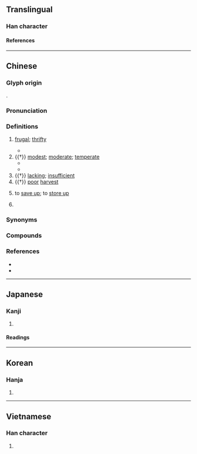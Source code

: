 {{also|俭}}
{{character info}}
==Translingual==
{{Han simplified forms|儉|倹|俭}}

===Han character===
{{Han char|rn=9|rad=人|as=13|sn=15|four=28286|canj=OOMO|ids=⿰亻僉}}

====References====
{{Han ref|kx=0119.120|dkj=01190|dj=0252.110|hdz=10226.060|uh=5109}}

----

==Chinese==
{{zh-forms|s=俭}}

===Glyph origin===
{{Han etym}}
{{Han compound|人|僉|c1=s|c2=p|t1=person|ls=psc}}.

===Pronunciation===
{{zh-pron
|m=jiǎn
|m-s=
|c=gim6
|c-t=
|g=
|h=pfs=khiam
|j=
|mb=
|md=
|mn=xm,zz,tw:khiām/qz:khiǎm
|mn-t=kiam6/kiêm6/kiang6
|mn-t_note=kiam6 - Shantou and other places; kiêm6 - Chaozhou; kiang6 - Chenghai
|w=
|x=
|mc=y
|oc=y
|cat=a,mn:v,pn
}}

===Definitions===
{{zh-hanzi}}

# [[frugal]]; [[thrifty]]
#: {{zh-x|節儉|frugal; thrifty; economical}}
#: {{zh-x|勤儉|hardworking and thrifty}}
#: {{zh-x|儉樸|thrifty and simple}}
#: {{zh-x|省{shěng}喫[吃]{chī}儉用|to save on food and daily expenses}}
#: {{zh-x|勤工儉學|part-time work and part-time study}}
#* {{zh-x|禮，與其 奢 也，寧{nìng} 儉；喪{sāng}，與其 易 也，寧{nìng} 戚。|In festive ceremonies, it is better to be '''sparing''' than extravagant. In the ceremonies of mourning, it is better that there be deep sorrow than a minute attention to observances.|ref=Analects}}
# {{†}} [[modest]]; [[moderate]]; [[temperate]]
#* {{zh-x|^夫子 溫、良、恭、儉、讓 以 得 之。|Our master is benign, upright, courteous, '''temperate''', and complaisant and thus he gets his information.|ref=Analects}}
#* {{zh-x|恭儉 而 好{hào}禮 者 宜 歌 ^小雅。|The courteous and '''self-restraining''', the lovers of the rules of propriety, should sing the Xiao Ya (Minor Odes of the Kingdom).|ref=Liji-L}}
# {{†}} [[lacking]]; [[insufficient]]
# {{†}} [[poor]] [[harvest]]
# {{lb|zh|Hokkien}} to [[save up]]; to [[store up]]
# {{surname|zh}}

===Synonyms===
{{zh-dial|省}}

===Compounds===
{{zh-der|乞窮儉相|儉嗇|儉月|儉樸|儉省|儉約|儉素|儉腹|儉色|儉薄|儉觳|克儉克勤|克勤克儉|勤儉|崇節尚儉|恭儉|恭儉靜一|毌丘儉|水儉|田豫儉素|省儉|省喫儉用|禮奢寧儉|禮存寧儉|節儉|節儉力行|節儉躬行|自奉甚儉|裴行儉|躬行節儉|豐儉由人|儉錢:khiām-chîⁿ;Min Nan|儉腸凹肚:khiām-tn̂g-neh-tō͘;Min Nan}}

===References===
* {{R:yue:Hanzi}}
* {{thcwd|10993}}

----

==Japanese==
{{ja-kanji forms|倹|儉}}

===Kanji===
{{ja-kanji|grade=|rs=人13|shin=倹}}

# {{rfdef|ja|sort=人13}}

====Readings====
{{ja-readings
|goon=げん
|kanon=けん
|kun=つま-し.い, つずま-やか<つづま-やか
}}

----

==Korean==

===Hanja===
{{ko-hanja|검}}

# {{rfdef|ko|sort=人13}}

----

==Vietnamese==

===Han character===
{{vi-readings|reading=[[kiệm]], [[cợm]], [[hiếm]], [[thiếu]]|rs=人13}}

# {{rfdef|vi|sort=人13}}